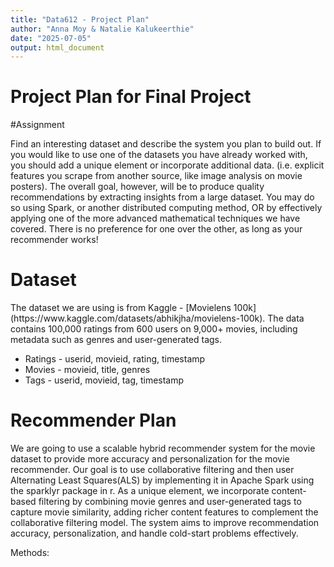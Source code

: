 ```yaml
---
title: "Data612 - Project Plan"
author: "Anna Moy & Natalie Kalukeerthie"
date: "2025-07-05"
output: html_document
---
```


# Project Plan for Final Project


#Assignment

Find an interesting dataset and describe the system you plan to build out. If you would like to use one of the datasets you have already worked with, you should add a unique element or incorporate additional data. (i.e. explicit features you scrape from another source, like image analysis on movie posters). The overall goal, however, will be to produce quality recommendations by extracting insights from a large dataset. You may do so using Spark, or another distributed computing method, OR by effectively applying one of the more advanced mathematical techniques we have covered. There is no preference for one over the other, as long as your recommender works!

# Dataset
The dataset we are using is from Kaggle - [Movielens 100k] (https://www.kaggle.com/datasets/abhikjha/movielens-100k). The data contains 100,000 ratings from 600 users on 9,000+ movies, including metadata such as genres and user-generated tags.

* Ratings - userid, movieid, rating, timestamp
* Movies - movieid, title, genres
* Tags - userid, movieid, tag, timestamp

# Recommender Plan

We are going to use a scalable hybrid recommender system for the movie dataset to provide more accuracy and personalization for the movie recommender. Our goal is to use collaborative filtering and then user Alternating Least Squares(ALS) by implementing it in Apache Spark using the sparklyr package in r. As a unique element, we incorporate content-based filtering by combining movie genres and user-generated tags to capture movie similarity, adding richer content features to complement the collaborative filtering model. The system aims to improve recommendation accuracy, personalization, and handle cold-start problems effectively.

Methods: